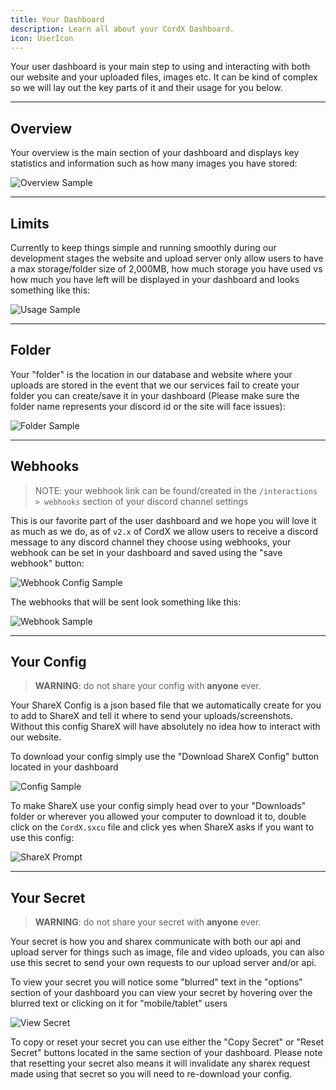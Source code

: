 ```yaml
---
title: Your Dashboard
description: Learn all about your CordX Dashboard.
icon: UserIcon
---
```


Your user dashboard is your main step to using and interacting with
both our website and your uploaded files, images etc. It can be kind of
complex so we will lay out the key parts of it and their usage for you below.

---

## Overview

Your overview is the main section of your dashboard and displays key statistics
and information such as how many images you have stored:

![Overview Sample](/dash/overview.png)

---

## Limits

Currently to keep things simple and running smoothly during our development stages
the website and upload server only allow users to have a max storage/folder size of
2,000MB, how much storage you have used vs how much you have left will be displayed
in your dashboard and looks something like this: 

![Usage Sample](/dash/stats.png)

---

## Folder

Your "folder" is the location in our database and website where your uploads are stored
in the event that we our services fail to create your folder you can create/save it in
your dashboard (Please make sure the folder name represents your discord id or the site will face issues):

![Folder Sample](/dash/folder.png)

---

## Webhooks

> NOTE: your webhook link can be found/created in the `/interactions > webhooks` section of your discord channel settings

This is our favorite part of the user dashboard and we hope you will love it as much
as we do, as of `v2.x` of CordX we allow users to receive a discord message to any
discord channel they choose using webhooks, your webhook can be set in your dashboard
and saved using the "save webhook" button:

![Webhook Config Sample](/dash/hook_set.png)

The webhooks that will be sent look something like this:

![Webhook Sample](/dash/hook_samp.png)

---

## Your Config

> __**WARNING**__: do not share your config with **anyone** ever.

Your ShareX Config is a json based file that we automatically create for you to add to
ShareX and tell it where to send your uploads/screenshots. Without this config ShareX will
have absolutely no idea how to interact with our website.

To download your config simply use the "Download ShareX Config" button located in your dashboard

![Config Sample](/dash/config.png)

To make ShareX use your config simply head over to your "Downloads" folder or wherever you allowed
your computer to download it to, double click on the ``CordX.sxcu`` file and click yes when ShareX
asks if you want to use this config: 

![ShareX Prompt](/dash/sharex.png)

---

## Your Secret

> __**WARNING**__: do not share your secret with **anyone** ever.

Your secret is how you and sharex communicate with both our api and upload server for things such as
image, file and video uploads, you can also use this secret to send your own requests to our
upload server and/or api.

To view your secret you will notice some "blurred" text in the "options" section of your dashboard
you can view your secret by hovering over the blurred text or clicking on it for "mobile/tablet" users

![View Secret](/dash/sec_view.png)

To copy or reset your secret you can use either the "Copy Secret" or "Reset Secret" buttons located
in the same section of your dashboard. Please note that resetting your secret also means it will 
invalidate any sharex request made using that secret so you will need to re-download your config.


